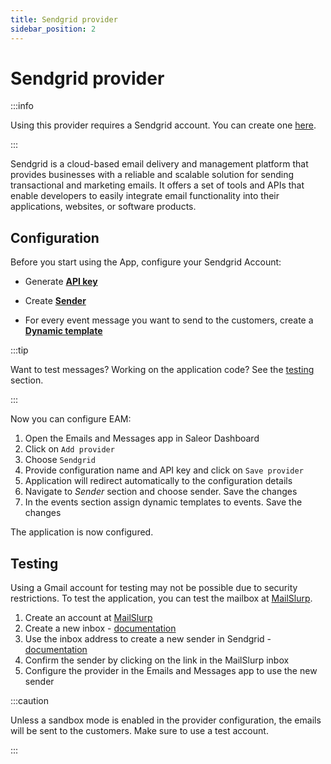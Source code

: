 ```yaml
---
title: Sendgrid provider
sidebar_position: 2
---
```


# Sendgrid provider

:::info

Using this provider requires a Sendgrid account. You can create one [here](https://signup.sendgrid.com/).

:::

Sendgrid is a cloud-based email delivery and management platform that provides businesses with a reliable and scalable solution for sending transactional and marketing emails. It offers a set of tools and APIs that enable developers to easily integrate email functionality into their applications, websites, or software products.

## Configuration

Before you start using the App, configure your Sendgrid Account:

- Generate [**API key**](https://docs.sendgrid.com/for-developers/sending-email/brite-verify#creating-a-new-api-key)

- Create [**Sender**](https://docs.sendgrid.com/ui/sending-email/senders)

- For every event message you want to send to the customers, create a [**Dynamic template**](https://docs.sendgrid.com/ui/sending-email/how-to-send-an-email-with-dynamic-templates#design-a-dynamic-template)

:::tip

Want to test messages? Working on the application code? See the [testing](#testing) section.

:::

Now you can configure EAM:

1. Open the Emails and Messages app in Saleor Dashboard
2. Click on `Add provider`
3. Choose `Sendgrid`
4. Provide configuration name and API key and click on `Save provider`
5. Application will redirect automatically to the configuration details
6. Navigate to _Sender_ section and choose sender. Save the changes
7. In the events section assign dynamic templates to events. Save the changes

The application is now configured.

## Testing

Using a Gmail account for testing may not be possible due to security restrictions. To test the application, you can test the mailbox at [MailSlurp](https://www.mailslurp.com/).

1. Create an account at [MailSlurp](https://www.mailslurp.com/)
1. Create a new inbox - [documentation](https://www.mailslurp.com/guides/creating-inboxes/)
1. Use the inbox address to create a new sender in Sendgrid - [documentation](https://docs.sendgrid.com/ui/sending-email/senders)
1. Confirm the sender by clicking on the link in the MailSlurp inbox
1. Configure the provider in the Emails and Messages app to use the new sender

:::caution

Unless a sandbox mode is enabled in the provider configuration, the emails will be sent to the customers. Make sure to use a test account.

:::
